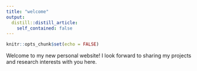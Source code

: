 ```yaml
---
title: "welcome"
output:
  distill::distill_article:
    self_contained: false
---
```



```r
knitr::opts_chunk$set(echo = FALSE)
```

Welcome to my new personal website! I look forward to sharing my projects and research interests with you here. 


